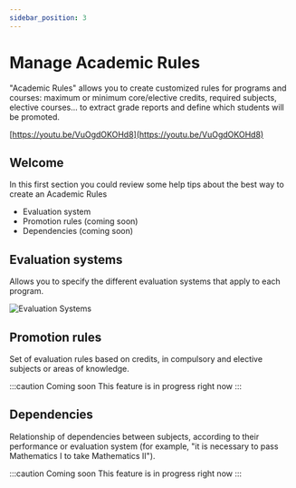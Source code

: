 ```yaml
---
sidebar_position: 3
---
```


# Manage Academic Rules

"Academic Rules" allows you to create customized rules for programs and courses: maximum or minimum core/elective credits, required subjects, elective courses... to extract grade reports and define which students will be promoted.

[https://youtu.be/VuOgdOKOHd8](https://youtu.be/VuOgdOKOHd8)

## Welcome

In this first section you could review some help tips about the best way to create an Academic Rules

- Evaluation system
- Promotion rules (coming soon)
- Dependencies (coming soon)

## Evaluation systems

Allows you to specify the different evaluation systems that apply to each program.

![Evaluation Systems](/img/Evaluation_systems.png)

## Promotion rules

Set of evaluation rules based on credits, in compulsory and elective subjects or areas of knowledge.

:::caution Coming soon
This feature is in progress right now
:::

## Dependencies

Relationship of dependencies between subjects, according to their performance or evaluation system (for example, "it is necessary to pass Mathematics I to take Mathematics II").

:::caution Coming soon
This feature is in progress right now
:::